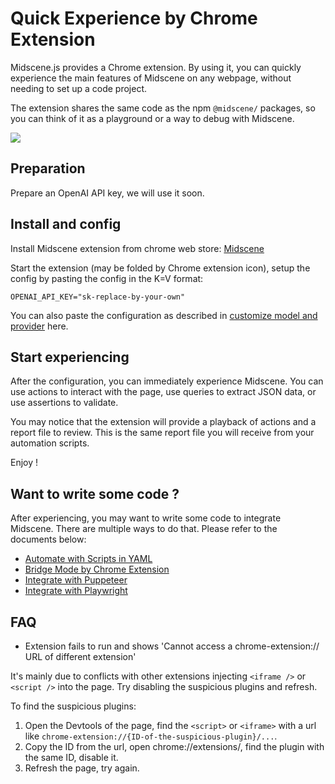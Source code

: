 # Quick Experience by Chrome Extension

Midscene.js provides a Chrome extension. By using it, you can quickly experience the main features of Midscene on any webpage, without needing to set up a code project.

⁠The extension shares the same code as the npm `@midscene/` packages, so you can think of it as a playground or a way to debug with Midscene.

![](/midscene-extension.jpg)

## Preparation

Prepare an OpenAI API key, we will use it soon.

## Install and config

Install Midscene extension from chrome web store: [Midscene](https://chromewebstore.google.com/detail/midscene/gbldofcpkknbggpkmbdaefngejllnief)

Start the extension (may be folded by Chrome extension icon), setup the config by pasting the config in the K=V format:

```shell
OPENAI_API_KEY="sk-replace-by-your-own"
```

You can also paste the configuration as described in [customize model and provider](./model-provider) here.

## Start experiencing

After the configuration, you can immediately experience Midscene. You can use actions to interact with the page, use queries to extract JSON data, or use assertions to validate. 

You may notice that the extension will provide a playback of actions and a report file to review. This is the same report file you will receive from your automation scripts.

Enjoy !

## Want to write some code ?

After experiencing, you may want to write some code to integrate Midscene. There are multiple ways to do that. Please refer to the documents below:

* [Automate with Scripts in YAML](./automate-with-scripts-in-yaml)
* [Bridge Mode by Chrome Extension](./bridge-mode-by-chrome-extension)
* [Integrate with Puppeteer](./integrate-with-puppeteer)
* [Integrate with Playwright](./integrate-with-playwright)


## FAQ

* Extension fails to run and shows 'Cannot access a chrome-extension:// URL of different extension'

It's mainly due to conflicts with other extensions injecting `<iframe />` or `<script />` into the page. Try disabling the suspicious plugins and refresh. 

To find the suspicious plugins:
 
1. Open the Devtools of the page, find the `<script>` or `<iframe>` with a url like `chrome-extension://{ID-of-the-suspicious-plugin}/...`.
2. Copy the ID from the url, open chrome://extensions/, find the plugin with the same ID, disable it.
3. Refresh the page, try again.
